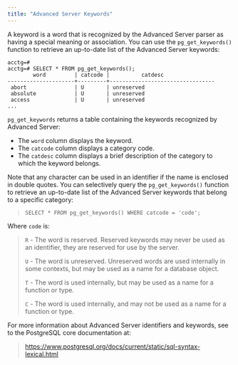 ```yaml
---
title: "Advanced Server Keywords"
---
```


<div id="advanced_server_keywords" class="registered_link"></div>




A keyword is a word that is recognized by the Advanced Server parser as having a special meaning or association. You can use the `pg_get_keywords()` function to retrieve an up-to-date list of the Advanced Server keywords:

    acctg=#
    acctg=# SELECT * FROM pg_get_keywords();
            word         | catcode |          catdesc
    ---------------------+---------+---------------------------------
     abort               | U       | unreserved
     absolute            | U       | unreserved
     access              | U       | unreserved
    ...

`pg_get_keywords` returns a table containing the keywords recognized by Advanced Server:

-   The `word` column displays the keyword.
-   The `catcode` column displays a category code.
-   The `catdesc` column displays a brief description of the category to which the keyword belongs.

Note that any character can be used in an identifier if the name is enclosed in double quotes. You can selectively query the `pg_get_keywords()` function to retrieve an up-to-date list of the Advanced Server keywords that belong to a specific category:

> `SELECT * FROM pg_get_keywords() WHERE catcode = 'code';`

Where `code` is:

> `R` - The word is reserved. Reserved keywords may never be used as an identifier, they are reserved for use by the server.
>
> `U` - The word is unreserved. Unreserved words are used internally in some contexts, but may be used as a name for a database object.
>
> `T` - The word is used internally, but may be used as a name for a function or type.
>
> `C` - The word is used internally, and may not be used as a name for a function or type.

For more information about Advanced Server identifiers and keywords, see to the PostgreSQL core documentation at:

> <https://www.postgresql.org/docs/current/static/sql-syntax-lexical.html>
